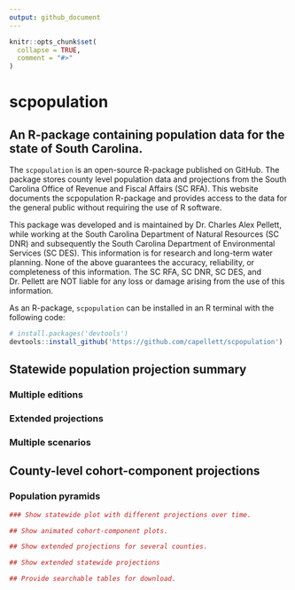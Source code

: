 ```yaml
---
output: github_document
---
```


<!-- README.md is generated from README.Rmd. Please edit that file -->

```r
knitr::opts_chunk$set(
  collapse = TRUE,
  comment = "#>"
)
```

# scpopulation

## An R-package containing population data for the state of South Carolina.

<!-- badges: start -->
<!-- badges: end -->

The `scpopulation` is an open-source R-package published on GitHub. The package stores county level population data and projections from the South Carolina Office of Revenue and Fiscal Affairs (SC RFA). This website documents the scpopulation R-package and provides access to the data for the general public without requiring the use of R software.

This package was developed and is maintained by Dr. Charles Alex Pellett, while working at the South Carolina Department of Natural Resources (SC DNR) and subsequently the South Carolina Department of Environmental Services (SC DES). This information is for research and long-term water planning. None of the above guarantees the accuracy, reliability, or completeness of this information. The SC RFA, SC DNR, SC DES, and Dr. Pellett are NOT liable for any loss or damage arising from the use of this information.

As an R-package, `scpopulation` can be installed in an R terminal with the following code:

```r
# install.packages('devtools') 
devtools::install_github('https://github.com/capellett/scpopulation')
```

## Statewide population projection summary


### Multiple editions


### Extended projections


### Multiple scenarios


## County-level cohort-component projections

### Population pyramids
```r
### Show statewide plot with different projections over time.

## Show animated cohort-component plots.

## Show extended projections for several counties.

## Show extended statewide projections

## Provide searchable tables for download.


```

